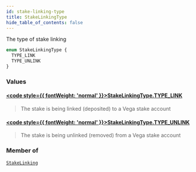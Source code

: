```yaml
---
id: stake-linking-type
title: StakeLinkingType
hide_table_of_contents: false
---
```








The type of stake linking

```graphql
enum StakeLinkingType {
  TYPE_LINK
  TYPE_UNLINK
}
```


### Values

#### [<code style={{ fontWeight: 'normal' }}>StakeLinkingType.<b>TYPE_LINK</b></code>](#) 
> The stake is being linked (deposited) to a Vega stake account
> 

#### [<code style={{ fontWeight: 'normal' }}>StakeLinkingType.<b>TYPE_UNLINK</b></code>](#) 
> The stake is being unlinked (removed) from a Vega stake account
> 



### Member of

[`StakeLinking`](/docs/testnet/graphql/objects/stake-linking)  <Badge class="secondary" text="object"/>



